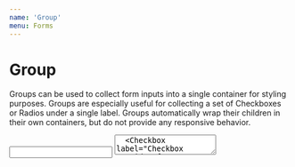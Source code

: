 ```yaml
---
name: 'Group'
menu: Forms
---
```




# Group

Groups can be used to collect form inputs into a single container for styling purposes.  Groups are especially useful
for collecting a set of Checkboxes or Radios under a single label.  Groups automatically wrap their children in their 
own containers, but do not provide any responsive behavior.

<Playground>
  <Input label="Input outside of a Group" />
  <Textarea label="Textarea outside of a Group" />
  <Checkbox label="Checkbox outside of a Group" />
  <Radio label="Radio outside of a Group" />
  <Select label="Select outside of a Group">
    <option>Option 1</option>
  </Select>
  <Button>Button Outside of a Group</Button>
  <Group>
    <Input label="Input inside of a Group" />
    <Textarea label="Textarea inside of a Group" />
    <Checkbox label="Checkbox inside of a Group" />
    <Radio label="Radio inside of a Group" />
    <Select label="Select inside of a Group">
      <option>Option 1</option>
    </Select>
    <Button>Button Inside of a Group</Button>
  </Group>
  <Group heading="Optional Group header">
    <Radio label="Radio inside of a Group" />
    <Radio label="Radio inside of a Group" />
    <Radio label="Radio inside of a Group" />
    <Radio label="Radio inside of a Group" />
  </Group>
</Playground>

## Props

<Props of={Group} />
